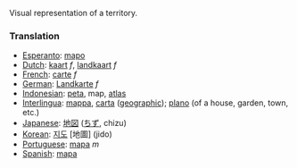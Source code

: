 Visual representation of a territory.

===Translation===

*[[Esperanto]]: [[mapo]]
*[[Dutch]]: [[kaart]] ''f'', [[landkaart]] ''f''
*[[French]]: [[carte]] ''f''
*[[German]]: [[Landkarte]] ''f''
*[[Indonesian]]: [[peta]], map, [[atlas]]
*[[Interlingua]]: [[mappa]], [[carta]] ([[carta geographic|geographic]]); [[plano]] (of a house, garden, town, etc.)
*[[Japanese]]: [[地図]] ([[ちず]], chizu)
*[[Korean]]: [[지도]] [地圖] (jido)
*[[Portuguese]]: [[mapa]] ''m''
*[[Spanish]]: [[mapa]]
